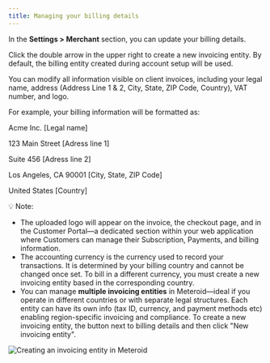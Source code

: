 ---
title: Managing your billing details
---

In the **Settings > Merchant** section, you can update your billing details.

Click the double arrow in the upper right to create a new invoicing entity. By default, the billing entity created during account setup will be used.

You can modify all information visible on client invoices, including your legal name, address (Address Line 1 & 2, City, State, ZIP Code, Country), VAT number, and logo.

For example, your billing information will be formatted as:

Acme Inc. [Legal name]

123 Main Street [Adress line 1]

Suite 456 [Adress line 2]

Los Angeles, CA 90001 [City, State, ZIP Code]

United States [Country]

💡 Note:

* The uploaded logo will appear on the invoice, the checkout page, and in the Customer Portal—a dedicated section within your web application where Customers can manage their Subscription, Payments, and billing information.
* The accounting currency is the currency used to record your transactions. It is determined by your billing country and cannot be changed once set. To bill in a different currency, you must create a new invoicing entity based in the corresponding country.
* You can manage **multiple invoicing entities** in Meteroid—ideal if you operate in different countries or with separate legal structures. Each entity can have its own info (tax ID, currency, and payment methods etc) enabling region-specific invoicing and compliance. To create a new invoicing entity, the button next to billing details and then click "New invoicing entity".  

<img
  src="/public/meteroid-invoicing-entity.png"
  alt="Creating an invoicing entity in Meteroid"
/>
